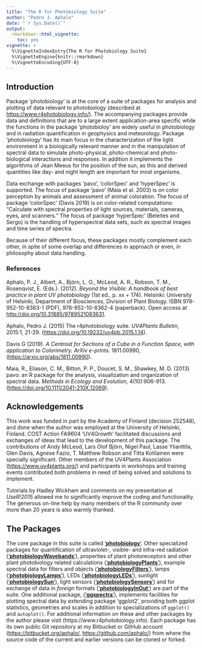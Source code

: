 ```yaml
---
title: "The R for Photobiology Suite"
author: "Pedro J. Aphalo"
date: "`r Sys.Date()`"
output: 
  rmarkdown::html_vignette:
    toc: yes
vignette: >
  %\VignetteIndexEntry{The R for Photobiology Suite}
  %\VignetteEngine{knitr::rmarkdown}
  %\VignetteEncoding{UTF-8}
---
```


## Introduction

Package 'photobiology' is at the core of a suite of packages for analysis and
plotting of data relevant to photobiology (described at
<https://www.r4photobiology.info/>). The accompanying packages provide data and
definitions that are to a large extent application-area specific while the
functions in the package 'photobioloy' are widely useful in photobiology and in
radiation quantification in geophysics and meteorology. Package 'photobiology'
has its main focus in the characterization of the light environment in a
biologically relevant manner and in the manipulation of spectral data to
simulate photo-physical, photo-chemical and photo-biological interactions and
responses. In addition it implements the algorithms of Jean Meeus for the
position of the sun, as this and derived quantities like day- and night length
are important for most organisms.

Data exchange with packages 'pavo', 'colorSpec' and 'hyperSpec' is supported.
The focus of package 'pavo' (Maia et al. 2003) is on color perception by
animals and assessment of animal coloration. The focus of package 'colorSpec'
(Davis 2019) is on color-related computations: "Calculate with spectral
properties of light sources, materials, cameras, eyes, and scanners." The focus
of package 'hyperSpec' (Beleites and Sergo) is the handling of hyperspectral
data sets, such as spectral images and time series of spectra.

Because of their different focus, these packages mostly complement each other,
in spite of some overlap and differences in approach or even, in philosophy
about data handling.

### References

Aphalo, P. J., Albert, A., Björn, L. O., McLeod, A. R., Robson, T. M.,
Rosenqvist, E. (Eds.). (2012). _Beyond the Visible: A handbook of best practice
in plant UV photobiology_ (1st ed., p. xx + 174). Helsinki: University of
Helsinki, Department of Biosciences, Division of Plant Biology. ISBN
978-952-10-8363-1 (PDF), 978-952-10-8362-4 (paperback). Open access at
<http://doi.org/10.31885/9789521083631>.

Aphalo, Pedro J. (2015) The r4photobiology suite. _UV4Plants Bulletin_, 2015:1,
21-29. (<https://doi.org/10.19232/uv4pb.2015.1.14>).

Davis G (2019). _A Centroid for Sections of a Cube in a Function Space, with application to Colorimetry._
_ArXiv e-prints_. 1811.00990, (<https://arxiv.org/abs/1811.00990>).

Maia, R., Eliason, C. M., Bitton, P. P., Doucet, S. M., Shawkey, M. D. (2013)
pavo: an R package for the analysis, visualization and organization of
spectral data. _Methods in Ecology and Evolution_, 4(10):906-913.
(<https://doi.org/10.1111/2041-210X.12069>).

## Acknowledgements 

This work was funded in part by the Academy of Finland (decision 252548), and
done when the author was employed at the University of Helsinki, Finland. COST
Action FA9604 'UV4Growth' facilitated discussions and exchanges of ideas that
lead to the development of this package. The contributions of Andy McLeod, Lars
Olof Björn, Nigel Paul, Lasse Ylianttila, Glen Davis, Agnese Fazio, T. Matthew
Robson and Titta Kotilainen were specially significant. Other members of the
UV4Plants Association (<https://www.uv4plants.org/>) and participants in
workshops and training events contributed both problems in need of being solved
and solutions to implement.

Tutorials by Hadley Wickham and comments on my presentation at _UseR!2015_
allowed me to significantly improve the coding and functionality. The generous
on-line help by many members of the R community over more than 20 years is also
warmly thanked.

## The Packages

The core package in this suite is called
['**photobiology**'](https://docs.r4photobiology.info/photobiology/). Other
specialized packages for quantification of ultraviolet-, visible- and infra-red
radiation
(['**photobiologyWavebands**'](https://docs.r4photobiology.info/photobiologyWavebands/)),
properties of plant photoreceptors and other plant photobiology related
calculations
(['**photobiologyPlants**'](https://docs.r4photobiology.info/photobiologyPlants/)),
example spectral data for filters and objects
(['**photobiologyFilters**'](https://docs.r4photobiology.info/photobiologyFilters/)),
lamps
(['**photobiologyLamps**'](https://docs.r4photobiology.info/photobiologyLamps/)),
LEDs
(['**photobiologyLEDs**'](https://docs.r4photobiology.info/photobiologyLEDs/)),
sunlight
(['**photobiologySun**'](https://docs.r4photobiology.info/photobiologySun/)),
light sensors
(['**photobiologySensors**'](https://docs.r4photobiology.info/photobiologySensors/))
and for exchange of data in _foreign_ formats
(['**photobiologyInOut**'](https://docs.r4photobiology.info/photobiologyInOut/))
are part of the suite. One additional package,
(['**ggspectra**'](https://docs.r4photobiology.info/ggspectra/)), implements
facilities for plotting spectral data by extending package 'ggplot2', providing
both ggplot statistics, geometries and scales in addition to specializations of
`ggplot()` and `autoplot()`.
For additional information on these and other packages by the author please
visit (https://www.r4photobiology.info). Each package has its own public Git
repository at my Bitbucket or GitHub account (<https://bitbucket.org/aphalo/>,
<https://github.com/aphalo/>) from where the source code of the current and
earlier versions can be cloned or forked.

